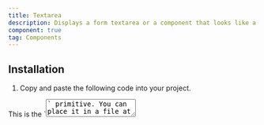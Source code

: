 ```yaml
---
title: Textarea
description: Displays a form textarea or a component that looks like a textarea.
component: true
tag: Components
---
```


<ComponentExample src="src/components/examples/TextareaDemo.tsx">
  <TextareaDemo />
</ComponentExample>

## Installation

1. Copy and paste the following code into your project.

<ComponentSource src="src/components/ui/Textarea.tsx" />

<Alert variant="outline">
  This is the `<Textarea />` primitive. You can place it in a file at
  `components/ui/Textarea.tsx`.
</Alert>

## Usage

Copy and paste the code examples below into your project.

## Examples

### Default

<ComponentExample src="src/components/examples/TextareaDemo.tsx">
  <TextareaDemo />
</ComponentExample>

---

### Disabled

<ComponentExample src="src/components/examples/TextareaDisabledDemo.tsx">
  <TextareaDisabledDemo />
</ComponentExample>

---

### With Label

<ComponentExample
  src="src/components/examples/TextareaWithLabelDemo.tsx"
  className="[&_div.grid]:w-full"
>
  <TextareaWithLabelDemo />
</ComponentExample>

---

### With Helper

<ComponentExample src="src/components/examples/TextareaWithHelperDemo.tsx">
  <TextareaWithHelperDemo />
</ComponentExample>

---

### With Button

<ComponentExample src="src/components/examples/TextareaWithButtonDemo.tsx">
  <TextareaWithButtonDemo />
</ComponentExample>
